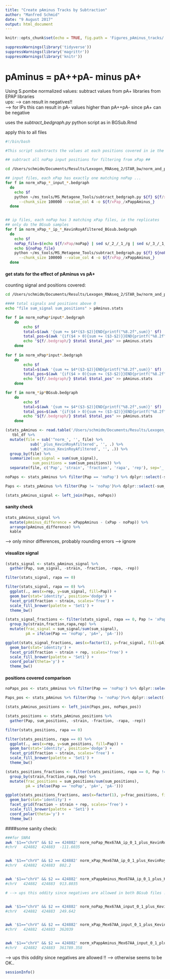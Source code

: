 ```yaml
---
title: "Create pAminus Tracks by Subtraction"
author: "Manfred Schmid"
date: "9 August 2017"
output: html_document
---
```


```r
knitr::opts_chunk$set(echo = TRUE, fig.path = 'Figures_pAminus_tracks/', dev='pdf')
```

```r
suppressWarnings(library('tidyverse'))
suppressWarnings(library('magrittr'))
suppressWarnings(library('knitr'))
```


# pAminus = pA++pA- minus pA+

Using S.pombe normalized values: subtract values from pA+ libraries from EPAP libraries  
ups:
--> can result in negatives!!  
--> for IPs this can result in pA- values higher than pA++pA- since pA+ can be negative

uses the *subtract_bedgraph.py* python script as in BGSub.Rmd


apply this to all files
```bash
#!/bin/bash

#This script substracts the values at each positions covered in ie the noPap libraries from xPap libraries

## subtract all noPap input positions for filtering from xPap ##

cd /Users/schmidm/Documents/Results/Lexogen_RNAseq_2/STAR_bw/norm_and_pA_filtered_bedgraph/

## input files, each xPap has exactly one matching noPap ...
for f in norm_xPap_*_input_*.bedgraph
  do
    echo $f
    python ~/ms_tools/MS_Metagene_Tools/subtract_bedgraph.py ${f} ${f/xPap/noPap} \
      --chunk_size 100000 --value_col 4 -o ${f/xPap_/xPappAminus_}
  done


## ip files, each noPap has 3 matching xPap files, ie the replicates
## only do the BGsub samples
for f in norm_xPap_*_ip_*_KevinRoyAfiltered_BGsub.bedgraph
  do
    echo $f
    noPap_file=$(echo ${f/xPap/noPap} | sed s/_2_/_1_/g | sed s/_3_/_1_/g)
    echo ${noPap_file}
    python ~/ms_tools/MS_Metagene_Tools/subtract_bedgraph.py ${f} ${noPap_file} \
      --chunk_size 100000 --value_col 4 -o ${f/xPap_/xPappAminus_}
  done
```


#### get stats for the effect of pAminus vs pA+

counting signal and positions covered:  
```bash
cd /Users/schmidm/Documents/Results/Lexogen_RNAseq_2/STAR_bw/norm_and_pA_filtered_bedgraph/

#### total signals and positions above 0
echo "file sum_signal sum_positions" > pAminus.stats

for f in norm_noPap*input*.bedgraph
    do
        echo $f
        total=$(awk '{sum += $4*($3-$2)}END{printf("%8.2f",sum)}' $f)
        total_pos=$(awk '{if($4 > 0){sum += ($3-$2)}}END{printf("%8.2f",sum)}' $f)
        echo "${f/.bedgraph/} $total $total_pos" >> pAminus.stats
    done
    
for f in norm_xPap*input*.bedgraph
    do
        echo $f
        total=$(awk '{sum += $4*($3-$2)}END{printf("%8.2f",sum)}' $f)
        total_pos=$(awk '{if($4 > 0){sum += ($3-$2)}}END{printf("%8.2f",sum)}' $f)
        echo "${f/.bedgraph/} $total $total_pos" >> pAminus.stats
    done

for f in norm_*ip*BGsub.bedgraph
    do
        echo $f
        total=$(awk '{sum += $4*($3-$2)}END{printf("%8.2f",sum)}' $f)
        total_pos=$(awk '{if($4 > 0){sum += ($3-$2)}}END{printf("%8.2f",sum)}' $f)
        echo "${f/.bedgraph/} $total $total_pos" >> pAminus.stats
    done
```

```r
(stats_pAminus <- read.table('/Users/schmidm/Documents/Results/Lexogen_RNAseq_2/STAR_bw/norm_and_pA_filtered_bedgraph/pAminus.stats', header=TRUE) %>% 
   tbl_df %>%
  mutate(file = sub('^norm_', '', file) %>% 
           sub('_plus_KevinRoyAfiltered', '', .) %>%
           sub('_minus_KevinRoyAfiltered', '', .)) %>%
  group_by(file) %>%
  summarize(sum_signal = sum(sum_signal),
            sum_positions = sum(sum_positions)) %>%
  separate(file, c('Pap', 'strain', 'fraction', 'rapa', 'rep'), sep='_', extra='drop'))
```

```r
noPaps <- stats_pAminus %>% filter(Pap == 'noPap') %>% dplyr::select(-sum_positions, -rep) %>% spread(Pap, sum_signal)

Paps <- stats_pAminus %>% filter(Pap != 'noPap')%>% dplyr::select(-sum_positions) %>% spread(Pap, sum_signal)

(stats_pAminus_signal <- left_join(Paps, noPaps))
```

#### sanity check
```r
stats_pAminus_signal %>%
  mutate(pAminus_difference = xPappAminus - (xPap - noPap)) %>%
  arrange(pAminus_difference) %>%
  kable
```

--> only minor differences, probably rounding errors --> ignore


#### visualize signal
```r
(stats_signal <- stats_pAminus_signal %>%
  gather(Pap, sum_signal, -strain, -fraction, -rapa, -rep))
```

```r
filter(stats_signal, rapa == 0)
```

```r
filter(stats_signal, rapa == 0) %>%
  ggplot(., aes(x=rep, y=sum_signal, fill=Pap)) +
  geom_bar(stat='identity', position='dodge') +
  facet_grid(fraction ~ strain, scales='free') +
  scale_fill_brewer(palette = 'Set1') +
  theme_bw()
```


```r
(stats_signal_fractions <- filter(stats_signal, rapa == 0, Pap != 'xPap') %>%
  group_by(strain,fraction,rapa,rep) %>%
  mutate(frac_signal = sum_signal/sum(sum_signal),
         pA = ifelse(Pap == 'noPap', 'pA+', 'pA-')))
```

```r
ggplot(stats_signal_fractions, aes(x=factor(1), y=frac_signal, fill=pA)) +
  geom_bar(stat='identity') +
  facet_grid(fraction ~ strain + rep, scales='free') +
  scale_fill_brewer(palette = 'Set1') +
  coord_polar(theta='y') +
  theme_bw()
```



#### positions covered comparison
```r
noPaps_pos <- stats_pAminus %>% filter(Pap == 'noPap') %>% dplyr::select(-sum_signal, -rep) %>% spread(Pap, sum_positions)

Paps_pos <- stats_pAminus %>% filter(Pap != 'noPap')%>% dplyr::select(-sum_signal) %>% spread(Pap, sum_positions)

(stats_pAminus_positions <- left_join(Paps_pos, noPaps_pos))
```



```r
(stats_positions <- stats_pAminus_positions %>%
  gather(Pap, sum_positions, -strain, -fraction, -rapa, -rep))
```

```r
filter(stats_positions, rapa == 0)
```

```r
filter(stats_positions, rapa == 0) %>%
  ggplot(., aes(x=rep, y=sum_positions, fill=Pap)) +
  geom_bar(stat='identity', position='dodge') +
  facet_grid(fraction ~ strain, scales='free') +
  scale_fill_brewer(palette = 'Set1') +
  theme_bw()
```


```r
(stats_positions_fractions <- filter(stats_positions, rapa == 0, Pap != 'xPap') %>%
  group_by(strain,fraction,rapa,rep) %>%
  mutate(frac_positions = sum_positions/sum(sum_positions),
         pA = ifelse(Pap == 'noPap', 'pA+', 'pA-')))
```

```r
ggplot(stats_positions_fractions, aes(x=factor(1), y=frac_positions, fill=pA)) +
  geom_bar(stat='identity') +
  facet_grid(fraction ~ strain + rep, scales='free') +
  scale_fill_brewer(palette = 'Set1') +
  coord_polar(theta='y') +
  theme_bw()
```

####some sanity check:
```bash
###for SNR4
awk '$1=="chrV" && $2 == 424882' norm_noPap_Mex67AA_ip_0_1_plus_KevinRoyAfiltered_BGsub.bedgraph
#chrV	424882	424883	-111.6035


awk '$1=="chrV" && $2 == 424882' norm_xPap_Mex67AA_ip_0_1_plus_KevinRoyAfiltered_BGsub.bedgraph
#chrV	424882	424883	802.2


awk '$1=="chrV" && $2 == 424882' norm_xPappAminus_Mex67AA_ip_0_1_plus_KevinRoyAfiltered_BGsub.bedgraph
#chrV	424882	424883	913.8035

# --> ups this oddity since negatives are allowed in both BGsub files !!


awk '$1=="chrV" && $2 == 424882' norm_noPap_Mex67AA_input_0_1_plus_KevinRoyAfiltered.bedgraph
#chrV	424882	424883	249.642


awk '$1=="chrV" && $2 == 424882' norm_xPap_Mex67AA_input_0_1_plus_KevinRoyAfiltered.bedgraph
#chrV	424882	424883	362039


awk '$1=="chrV" && $2 == 424882' norm_xPappAminus_Mex67AA_input_0_1_plus_KevinRoyAfiltered.bedgraph
#chrV	424882	424883	361789.358
```

--> ups this oddity since negatives are allowed !!
--> otherwise seems to be OK..



```r
sessionInfo()
```



